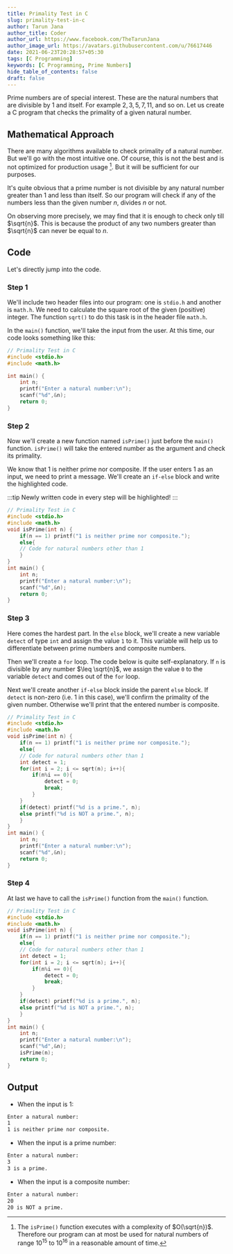 ```yaml
---
title: Primality Test in C
slug: primality-test-in-c
author: Tarun Jana
author_title: Coder
author_url: https://www.facebook.com/TheTarunJana
author_image_url: https://avatars.githubusercontent.com/u/76617446
date: 2021-06-23T20:28:57+05:30
tags: [C Programming]
keywords: [C Programming, Prime Numbers]
hide_table_of_contents: false
draft: false
---
```


Prime numbers are of special interest. These are the natural numbers that are divisible by $1$ and itself. For 
example $2, 3, 5, 7, 11,$ and so on. Let us create a C program that checks the primality of a given natural 
number.

<!-- truncate -->

## Mathematical Approach

There are many algorithms available to check primality of a natural number. But we'll go with the most 
intuitive one. Of course, this is not the best and is not optimized for production usage [^1]. But it 
will be sufficient for our purposes.

It's quite obvious that a prime number is not divisible by any natural number greater than $1$ and less than 
itself. So our program will check if any of the numbers less than the given number $n$, divides $n$ or not.

On observing more precisely, we may find that it is enough to check only till $\sqrt{n}$. This is because the 
product of any two numbers greater than $\sqrt{n}$ can never be equal to $n$.

## Code

Let's directly jump into the code.

### Step 1

We'll include two header files into our program: one is `stdio.h` and another is `math.h`. We need to 
calculate the square root of the given (positive) integer. The function `sqrt()` to do this task is in the 
header file `math.h`.

In the `main()` function, we'll take the input from the user. At this time, our code looks something like this:

```c title="main.c"
// Primality Test in C
#include <stdio.h>
#include <math.h>

int main() {
    int n;
    printf("Enter a natural number:\n");
    scanf("%d",&n);
    return 0;
}
```

### Step 2

Now we'll create a new function named `isPrime()` just before the `main()` function. `isPrime()` will take the 
entered number as the argument and check its primality.

We know that $1$ is neither prime nor composite. If the user enters $1$ as an input, we need to print a 
message. We'll create an `if-else` block and write the highlighted code.

:::tip
Newly written code in every step will be highlighted!
:::

```c {4-9} title="main.c"
// Primality Test in C
#include <stdio.h>
#include <math.h>
void isPrime(int n) {
    if(n == 1) printf("1 is neither prime nor composite.");
    else{
    // Code for natural numbers other than 1
    }
}
int main() {
    int n;
    printf("Enter a natural number:\n");
    scanf("%d",&n);
    return 0;
}
```


### Step 3

Here comes the hardest part. In the `else` block, we'll create a new variable `detect` of type `int` and 
assign the value `1` to it. This variable will help us to differentiate between prime numbers and composite 
numbers.

Then we'll create a `for` loop. The code below is quite self-explanatory. If `n` is divisible by any number 
$\leq \sqrt{n}$, we assign the value `0` to the variable `detect` and comes out of the `for` loop.

Next we'll create another `if-else` block inside the parent `else` block. If `detect` is non-zero (i.e. $1$ in 
this case), we'll confirm the primality of the given number. Otherwise we'll print that the entered number is 
composite.

```c {8-17} title="main.c"
// Primality Test in C
#include <stdio.h>
#include <math.h>
void isPrime(int n) {
    if(n == 1) printf("1 is neither prime nor composite.");
    else{
    // Code for natural numbers other than 1
    int detect = 1;
    for(int i = 2; i <= sqrt(n); i++){
        if(n%i == 0){
            detect = 0;
            break;
        }
    }
    if(detect) printf("%d is a prime.", n);
    else printf("%d is NOT a prime.", n);
    }
}
int main() {
    int n;
    printf("Enter a natural number:\n");
    scanf("%d",&n);
    return 0;
}
```

### Step 4

At last we have to call the `isPrime()` function from the `main()` function.

```c {23} title="main.c"
// Primality Test in C
#include <stdio.h>
#include <math.h>
void isPrime(int n) {
    if(n == 1) printf("1 is neither prime nor composite.");
    else{
    // Code for natural numbers other than 1
    int detect = 1;
    for(int i = 2; i <= sqrt(n); i++){
        if(n%i == 0){
            detect = 0;
            break;
        }
    }
    if(detect) printf("%d is a prime.", n);
    else printf("%d is NOT a prime.", n);
    }
}
int main() {
    int n;
    printf("Enter a natural number:\n");
    scanf("%d",&n);
    isPrime(n);
    return 0;
}
```

## Output

- When the input is $1$:

```bash
Enter a natural number:
1
1 is neither prime nor composite.
```

- When the input is a prime number:

```bash
Enter a natural number:
3
3 is a prime.
```

- When the input is a composite number:

```bash
Enter a natural number:
20
20 is NOT a prime.
```

[^1]: The `isPrime()` function executes with a complexity of $O(\sqrt{n})$. Therefore our program can 
at most be used for natural numbers of range $10^{15}$ to $10^{16}$ in a reasonable amount of time.